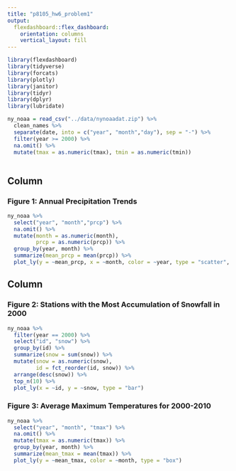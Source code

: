 ```yaml
---
title: "p8105_hw6_problem1"
output: 
  flexdashboard::flex_dashboard:
    orientation: columns
    vertical_layout: fill
---
```


```r
library(flexdashboard)
library(tidyverse)
library(forcats)
library(plotly)
library(janitor)
library(tidyr)
library(dplyr)
library(lubridate)

ny_noaa = read_csv("../data/nynoaadat.zip") %>%
  clean_names %>%
  separate(date, into = c("year", "month","day"), sep = "-") %>%
  filter(year >= 2000) %>%
  na.omit() %>%
  mutate(tmax = as.numeric(tmax), tmin = as.numeric(tmin))
  
```

Column {data-width=650}
-----------------------------------------------------------------------

### Figure 1: Annual Precipitation Trends

```r
ny_noaa %>%
  select("year", "month","prcp") %>%
  na.omit() %>%
  mutate(month = as.numeric(month),
         prcp = as.numeric(prcp)) %>%
  group_by(year, month) %>%
  summarize(mean_prcp = mean(prcp)) %>%
  plot_ly(y = ~mean_prcp, x = ~month, color = ~year, type = "scatter", mode = "lines")
```

Column {data-width=350}
-----------------------------------------------------------------------

### Figure 2: Stations with the Most Accumulation of Snowfall in 2000

```r
ny_noaa %>%
  filter(year == 2000) %>%
  select("id", "snow") %>%
  group_by(id) %>%
  summarize(snow = sum(snow)) %>%
  mutate(snow = as.numeric(snow),
         id = fct_reorder(id, snow)) %>%
  arrange(desc(snow)) %>%
  top_n(10) %>%
  plot_ly(x = ~id, y = ~snow, type = "bar")
```


### Figure 3: Average Maximum Temperatures for 2000-2010

```r
ny_noaa %>%
  select("year", "month", "tmax") %>%
  na.omit() %>%
  mutate(tmax = as.numeric(tmax)) %>%
  group_by(year, month) %>%
  summarize(mean_tmax = mean(tmax)) %>%
  plot_ly(y = ~mean_tmax, color = ~month, type = "box")
```
